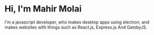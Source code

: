 # Hi, I'm Mahir Molai

I'm a javascript developer, who makes desktop apps using electron, and makes websites with things such as React.js, Express.js And GatsbyJS.
